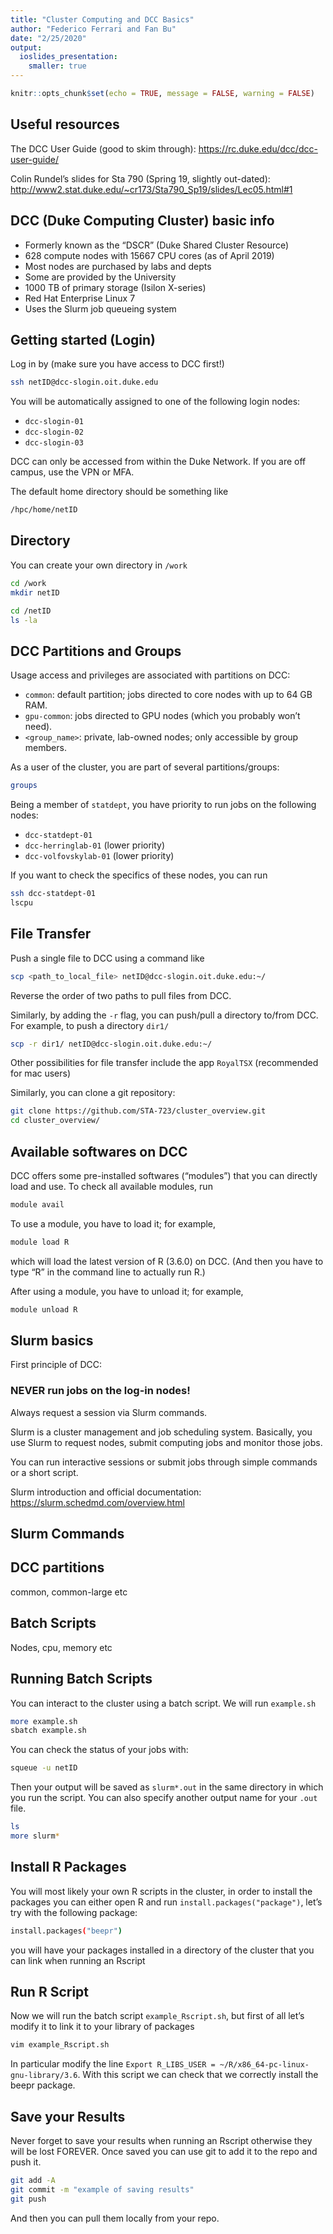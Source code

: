 ```yaml
---
title: "Cluster Computing and DCC Basics"
author: "Federico Ferrari and Fan Bu"
date: "2/25/2020"
output: 
  ioslides_presentation:
    smaller: true
---
```


```r
knitr::opts_chunk$set(echo = TRUE, message = FALSE, warning = FALSE)
```

## Useful resources

The DCC User Guide (good to skim through): <https://rc.duke.edu/dcc/dcc-user-guide/>

Colin Rundel's slides for Sta 790 (Spring 19, slightly out-dated): <http://www2.stat.duke.edu/~cr173/Sta790_Sp19/slides/Lec05.html#1>

## DCC (Duke Computing Cluster) basic info

- Formerly known as the “DSCR” (Duke Shared Cluster Resource)
- 628 compute nodes with 15667 CPU cores (as of April 2019)
- Most nodes are purchased by labs and depts
- Some are provided by the University
- 1000 TB of primary storage (Isilon X-series)
- Red Hat Enterprise Linux 7
- Uses the Slurm job queueing system


## Getting started (Login)

Log in by (make sure you have access to DCC first!)

```bash
ssh netID@dcc-slogin.oit.duke.edu
```

You will be automatically assigned to one of the following login nodes:

- `dcc-slogin-01`
- `dcc-slogin-02`
- `dcc-slogin-03`

DCC can only be accessed from within the Duke Network. If you are off campus, use the VPN or MFA.

The default home directory should be something like

```bash
/hpc/home/netID
```


## Directory

You can create your own directory in `/work`


```bash
cd /work
mkdir netID
```


```bash
cd /netID
ls -la
```


## DCC Partitions and Groups

Usage access and privileges are associated with partitions on DCC:

- `common`: default partition; jobs directed to core nodes with up to 64 GB RAM.
- `gpu-common`: jobs directed to GPU nodes (which you probably won't need).
- `<group_name>`: private, lab-owned nodes; only accessible by group members.

As a user of the cluster, you are part of several partitions/groups:

```bash
groups
```

Being a member of `statdept`, you have priority to run jobs on the following nodes:

- `dcc-statdept-01` 
- `dcc-herringlab-01` (lower priority)
- `dcc-volfovskylab-01` (lower priority)

If you want to check the specifics of these nodes, you can run

```bash
ssh dcc-statdept-01
lscpu
```


## File Transfer

Push a single file to DCC using a command like

```bash
scp <path_to_local_file> netID@dcc-slogin.oit.duke.edu:~/
```

Reverse the order of two paths to pull files from DCC.

Similarly, by adding the `-r` flag, you can push/pull a directory to/from DCC. For example, to push a directory `dir1/`

```bash
scp -r dir1/ netID@dcc-slogin.oit.duke.edu:~/
```

Other possibilities for file transfer include the app `RoyalTSX` (recommended for mac users)

Similarly, you can clone a git repository:

```bash
git clone https://github.com/STA-723/cluster_overview.git
cd cluster_overview/
```

## Available softwares on DCC

DCC offers some pre-installed softwares ("modules") that you can directly load and use. To check all available modules, run

```bash
module avail
```

To use a module, you have to load it; for example, 

```bash
module load R
```

which will load the latest version of R (3.6.0) on DCC. (And then you have to type "R" in the command line to actually run R.)

After using a module, you have to unload it; for example, 

```bash
module unload R
```


## Slurm basics

First principle of DCC:

### NEVER run jobs on the log-in nodes!

Always request a session via Slurm commands. 

Slurm is a cluster management and job scheduling system. Basically, you use Slurm to request nodes, submit computing jobs and monitor those jobs. 

You can run interactive sessions or submit jobs through simple commands or a short script.

Slurm introduction and official documentation: <https://slurm.schedmd.com/overview.html>

## Slurm Commands


## DCC partitions

common, common-large etc

## Batch Scripts

Nodes, cpu, memory etc

## Running Batch Scripts

You can interact to the cluster using a batch script. We will run `example.sh` 

```bash
more example.sh
sbatch example.sh
```

You can check the status of your jobs with:

```bash
squeue -u netID
```

Then your output will be saved as `slurm*.out` in the same directory in which you run the script. You can also specify another output name for your `.out` file.

```bash
ls 
more slurm*
```


## Install R Packages

You will most likely your own R scripts in the cluster, in order to install the packages you can either open R and run `install.packages("package")`, let's try with the following package:

```bash
install.packages("beepr")
```

you will have your packages installed in a directory of the cluster that you can link when running an Rscript

## Run R Script 

Now we will run the batch script `example_Rscript.sh`, but first of all let's modify it to link it to your library of packages

```bash
vim example_Rscript.sh
```

In particular modify the line `Export R_LIBS_USER = ~/R/x86_64-pc-linux-gnu-library/3.6`. With this script we can check that we correctly install the beepr package. 


## Save your Results

Never forget to save your results when running an Rscript otherwise they will be lost FOREVER. Once saved you can use git to add it to the repo and push it.

```bash
git add -A
git commit -m "example of saving results"
git push
```

And then you can pull them locally from your repo. 




